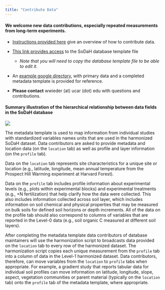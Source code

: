```yaml
---
title: "Contribute Data"
---
```

#### We welcome new data contributions, especially repeated measurements from long-term experiments. 

* [Instructions provided here](https://drive.google.com/file/d/1PCyhULsPMGNlKYgmqOTz7TKBXdC3tINJ/view?usp=sharing) give an overview of how to contribute data.

* [This link provides access](https://docs.google.com/spreadsheets/d/1dUr1Vwds51u0SVeRm6O7CNcv_IHOsAySucWKQz4W28o/edit?usp=sharing) to the SoDaH database template file 
  - _Note that you will need to copy the database template file to be able to edit it._

* An [example google directory](https://drive.google.com/drive/folders/1Awzb8tkEWBqszcT41V9atronto5wgLJH?usp=sharing), with primary data and a completed metadata template is provided for reference. 


* **Please contact** wwieder (at) ucar (dot) edu with questions and contributions. 
  
#### Summary illustration of the hierarchical relationship between data fields in the SoDaH database
![ ](images/Fig2_dataRelationships_horizontal.png)  

The metadata template is used to map information from individual studies with standardized variables names units that are used in the harmonized SoDaH dataset. Data contributors are asked to provide metadata and location data (on the `location` tab) as well as profile and layer information (on the `profile` tab). 

Data on the `location` tab represents site characteristics for a unique site or location (e.g., latitude, longitude, mean annual temperature from the Prospect Hill Warming experiment at Harvard Forest). 

Data on the `profile` tab includes profile information about experimental levels (e.g., plots within experimental blocks) and experimental treatments (e.g., +N fertilization) that help clarify how the data were collected. This also includes information collected across soil layer, which includes information on soil chemical and physical properties that may be measured on bulk soils for defined soil horizons or depth increments. All of the data on the profile tab should also correspond to columns of variables that are reported in the Level-0 data (e.g., soil organic C measured at different soil layers). 

After completing the metadata template data contributors of database maintainers will use the harmonization script to broadcasts data provided on the `location` tab to every row of the harmonized dataset. The harmonization script copies each unique measurement from the `profile` tab into a column of data in the Level-1 harmonized dataset. Data contributors, therefore, can move variables from the `location` to `profile` tabs when appropriate. For example, a gradient study that reports tabular data for individual soil profiles can move information on latitude, longitude, slope, aspect, vegetation communities or parent material (typically on the `location` tab) onto the `profile` tab of the metadata template, where appropriate.
